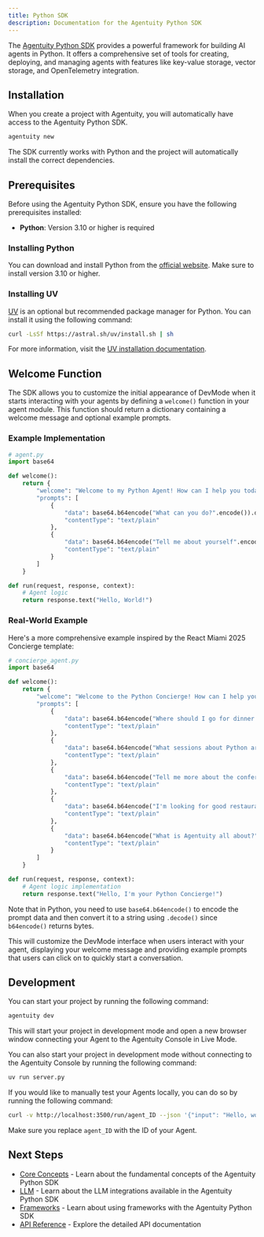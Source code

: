 ```yaml
---
title: Python SDK
description: Documentation for the Agentuity Python SDK
---
```


The [Agentuity Python SDK](https://github.com/agentuity/sdk-py) provides a powerful framework for building AI agents in Python. It offers a comprehensive set of tools for creating, deploying, and managing agents with features like key-value storage, vector storage, and OpenTelemetry integration.

## Installation

When you create a project with Agentuity, you will automatically have access to the Agentuity Python SDK.

```bash
agentuity new
```

The SDK currently works with Python and the project will automatically install the correct dependencies.

## Prerequisites

Before using the Agentuity Python SDK, ensure you have the following prerequisites installed:

- **Python**: Version 3.10 or higher is required

### Installing Python

You can download and install Python from the [official website](https://www.python.org/). Make sure to install version 3.10 or higher.

### Installing UV

[UV](https://docs.astral.sh/uv/) is an optional but recommended package manager for Python. You can install it using the following command:

```bash
curl -LsSf https://astral.sh/uv/install.sh | sh
```

For more information, visit the [UV installation documentation](https://docs.astral.sh/uv/getting-started/installation/).

## Welcome Function

The SDK allows you to customize the initial appearance of DevMode when it starts interacting with your agents by defining a `welcome()` function in your agent module. This function should return a dictionary containing a welcome message and optional example prompts.

### Example Implementation

```python
# agent.py
import base64

def welcome():
    return {
        "welcome": "Welcome to my Python Agent! How can I help you today?",
        "prompts": [
            {
                "data": base64.b64encode("What can you do?".encode()).decode(),
                "contentType": "text/plain"
            },
            {
                "data": base64.b64encode("Tell me about yourself".encode()).decode(),
                "contentType": "text/plain"
            }
        ]
    }

def run(request, response, context):
    # Agent logic
    return response.text("Hello, World!")
```

### Real-World Example

Here's a more comprehensive example inspired by the React Miami 2025 Concierge template:

```python
# concierge_agent.py
import base64

def welcome():
    return {
        "welcome": "Welcome to the Python Concierge! How can I help you today?",
        "prompts": [
            {
                "data": base64.b64encode("Where should I go for dinner in Miami, tonight?".encode()).decode(),
                "contentType": "text/plain"
            },
            {
                "data": base64.b64encode("What sessions about Python are happening today?".encode()).decode(),
                "contentType": "text/plain"
            },
            {
                "data": base64.b64encode("Tell me more about the conference speakers".encode()).decode(),
                "contentType": "text/plain"
            },
            {
                "data": base64.b64encode("I'm looking for good restaurants near the venue".encode()).decode(),
                "contentType": "text/plain"
            },
            {
                "data": base64.b64encode("What is Agentuity all about?".encode()).decode(),
                "contentType": "text/plain"
            }
        ]
    }

def run(request, response, context):
    # Agent logic implementation
    return response.text("Hello, I'm your Python Concierge!")
```

Note that in Python, you need to use `base64.b64encode()` to encode the prompt data and then convert it to a string using `.decode()` since `b64encode()` returns bytes.

This will customize the DevMode interface when users interact with your agent, displaying your welcome message and providing example prompts that users can click on to quickly start a conversation.

## Development

You can start your project by running the following command:

```bash
agentuity dev
```

This will start your project in development mode and open a new browser window connecting your Agent to the Agentuity Console in Live Mode.

You can also start your project in development mode without connecting to the Agentuity Console by running the following command:

```bash
uv run server.py
```

If you would like to manually test your Agents locally, you can do so by running the following command:

```bash
curl -v http://localhost:3500/run/agent_ID --json '{"input": "Hello, world!"}'
```

Make sure you replace `agent_ID` with the ID of your Agent.


## Next Steps

- [Core Concepts](/SDKs/python/core-concepts) - Learn about the fundamental concepts of the Agentuity Python SDK
- [LLM](/SDKs/python/llm) - Learn about the LLM integrations available in the Agentuity Python SDK
- [Frameworks](/SDKs/python/frameworks) - Learn about using frameworks with the Agentuity Python SDK
- [API Reference](/SDKs/python/api-reference) - Explore the detailed API documentation

